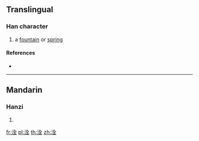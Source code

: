 {{character info/new}}
==Translingual==

===Han character===
{{Han char|rn=85|rad=水|as=06|sn=9|four=|canj=EOMG}}

# a [[fountain]] or [[spring]]

====References====
* {{Han ref|kx=0621.080|dkj=17395|dj=1017.060|hdz=31612.030|uh=6D24|ud=27940}}

----

==Mandarin==

===Hanzi===
{{cmn-hanzi|pin=[[quán]] ([[quan2]])|wg=ch'üan<sup>2</sup>}}

# {{defn|lang=cmn|sort=水06}}

[[fr:洤]]
[[pl:洤]]
[[th:洤]]
[[zh:洤]]